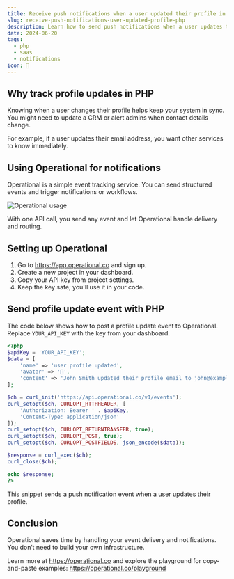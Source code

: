 ```yaml
---
title: Receive push notifications when a user updated their profile in PHP
slug: receive-push-notifications-user-updated-profile-php
description: Learn how to send push notifications when a user updates their profile using PHP and Operational.
date: 2024-06-20
tags:
  - php
  - saas
  - notifications
icon: 🔔
---
```


## Why track profile updates in PHP

Knowing when a user changes their profile helps keep your system in sync. You might need to update a CRM or alert admins when contact details change.

For example, if a user updates their email address, you want other services to know immediately.

## Using Operational for notifications

Operational is a simple event tracking service. You can send structured events and trigger notifications or workflows.

![Operational usage](https://operational.co/images/misc/ops-usage.jpg)

With one API call, you send any event and let Operational handle delivery and routing.

## Setting up Operational

1. Go to https://app.operational.co and sign up.
2. Create a new project in your dashboard.
3. Copy your API key from project settings.
4. Keep the key safe; you'll use it in your code.

## Send profile update event with PHP

The code below shows how to post a profile update event to Operational. Replace `YOUR_API_KEY` with the key from your dashboard.

```php
<?php
$apiKey = 'YOUR_API_KEY';
$data = [
    'name' => 'user profile updated',
    'avatar' => '🔔',
    'content' => 'John Smith updated their profile email to john@example.com'
];

$ch = curl_init('https://api.operational.co/v1/events');
curl_setopt($ch, CURLOPT_HTTPHEADER, [
    'Authorization: Bearer ' . $apiKey,
    'Content-Type: application/json'
]);
curl_setopt($ch, CURLOPT_RETURNTRANSFER, true);
curl_setopt($ch, CURLOPT_POST, true);
curl_setopt($ch, CURLOPT_POSTFIELDS, json_encode($data));

$response = curl_exec($ch);
curl_close($ch);

echo $response;
?>
```

This snippet sends a push notification event when a user updates their profile.

## Conclusion

Operational saves time by handling your event delivery and notifications. You don’t need to build your own infrastructure.

Learn more at https://operational.co and explore the playground for copy-and-paste examples: https://operational.co/playground
